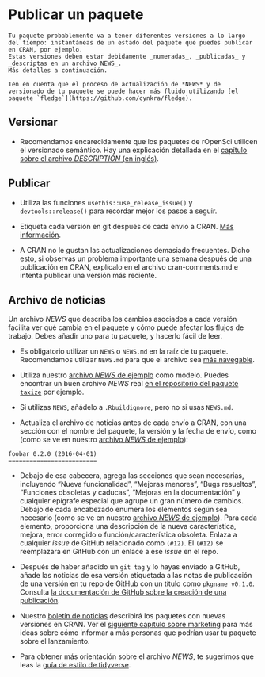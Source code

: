 # Publicar un paquete {#releasing}

```block
Tu paquete probablemente va a tener diferentes versiones a lo largo del tiempo: instantáneas de un estado del paquete que puedes publicar en CRAN, por ejemplo. 
Estas versiones deben estar debidamente _numeradas_, _publicadas_ y _descriptas en un archivo NEWS_.
Más detalles a continuación.

Ten en cuenta que el proceso de actualización de *NEWS* y de versionado de tu paquete se puede hacer más fluido utilizando [el paquete `fledge`](https://github.com/cynkra/fledge).
```

## Versionar

-   Recomendamos encarecidamente que los paquetes de rOpenSci utilicen el versionado semántico. Hay una explicación detallada en el [capítulo sobre el archivo *DESCRIPTION* (en inglés)](https://r-pkgs.org/description.html#version).

## Publicar

-   Utiliza las funciones `usethis::use_release_issue()` y `devtools::release()` para recordar mejor los pasos a seguir.

-   Etiqueta cada versión en git después de cada envío a CRAN.
    [Más información](https://help.github.com/articles/creating-releases/).

-   A CRAN no le gustan las actualizaciones demasiado frecuentes.
    Dicho esto, si observas un problema importante una semana después de una publicación en CRAN, explícalo en el archivo cran-comments.md e intenta publicar una versión más reciente.

## Archivo de noticias {#news}

Un archivo *NEWS* que describa los cambios asociados a cada versión facilita ver qué cambia en el paquete y cómo puede afectar los flujos de trabajo.
Debes añadir uno para tu paquete, y hacerlo fácil de leer.

-   Es obligatorio utilizar un `NEWS` o `NEWS.md` en la raíz de tu paquete.
    Recomendamos utilizar `NEWS.md` para que el archivo sea [más navegable](https://happygitwithr.com/workflows-browsability.html).

-   Utiliza nuestro [archivo *NEWS* de ejemplo](#newstemplate) como modelo.
    Puedes encontrar un buen archivo *NEWS* real [en el repositorio del paquete `taxize`](https://github.com/ropensci/taxize/blob/master/NEWS.md) por ejemplo.

-   Si utilizas `NEWS`, añádelo a `.Rbuildignore`, pero no si usas `NEWS.md`.

-   Actualiza el archivo de noticias antes de cada envío a CRAN, con una sección con el nombre del paquete, la versión y la fecha de envío, como (como se ve en nuestro [archivo *NEWS* de ejemplo](#newstemplate)):

```         
foobar 0.2.0 (2016-04-01)
=========================
```

-   Debajo de esa cabecera, agrega las secciones que sean necesarias, incluyendo "Nueva funcionalidad", "Mejoras menores", "Bugs resueltos", "Funciones obsoletas y caducas", "Mejoras en la documentación" y cualquier epígrafe especial que agrupe un gran número de cambios.
    Debajo de cada encabezado enumera los elementos según sea necesario (como se ve en nuestro [archivo *NEWS* de ejemplo](#newstemplate)).
    Para cada elemento, proporciona una descripción de la nueva característica, mejora, error corregido o función/característica obsoleta.
    Enlaza a cualquier *issue* de GitHub relacionado como `(#12)`.
    El `(#12)` se reemplazará en GitHub con un enlace a ese *issue* en el repo.

-   Después de haber añadido un `git tag` y lo hayas enviado a GitHub, añade las noticias de esa versión etiquetada a las notas de publicación de una versión en tu repo de GitHub con un título como `pkgname v0.1.0`.
    Consulta [la documentación de GitHub sobre la creación de una publicación](https://help.github.com/articles/creating-releases/).

-   Nuestro [boletín de noticias](https://news.ropensci.org/) describirá los paquetes con nuevas versiones en CRAN.
    Ver el [siguiente capítulo sobre marketing](#marketing) para más ideas sobre cómo informar a más personas que podrían usar tu paquete sobre el lanzamiento.

-   Para obtener más orientación sobre el archivo *NEWS*, te sugerimos que leas la [guía de estilo de tidyverse](https://style.tidyverse.org/news.html).

